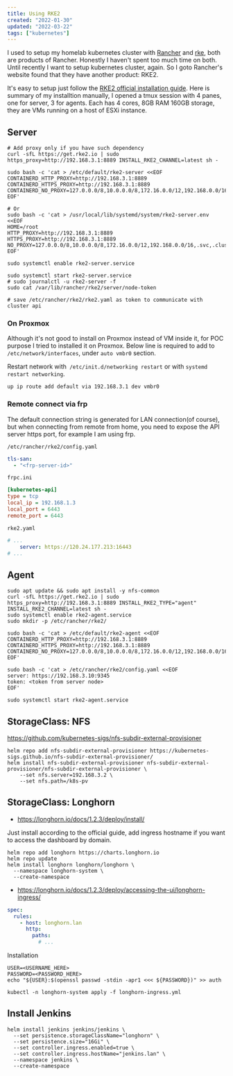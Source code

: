 ```yaml
---
title: Using RKE2
created: "2022-01-30"
updated: "2022-03-22"
tags: ["kubernetes"]
---
```


I used to setup my homelab kubernetes cluster with [Rancher] and [rke], both are products of Rancher. Honestly I haven't spent too much time on both. Until recently I want to setup kubernetes cluster, again. So I goto Rancher's website found that they have another product: RKE2.

It's easy to setup just follow the [RKE2 official installation guide]. Here is summary of my installtion manually, I opened a tmux session with 4 panes, one for server, 3 for agents. Each has 4 cores, 8GB RAM 160GB storage, they are VMs running on a host of ESXi instance.

## Server

```shell
# Add proxy only if you have such dependency
curl -sfL https://get.rke2.io | sudo https_proxy=http://192.168.3.1:8889 INSTALL_RKE2_CHANNEL=latest sh -

sudo bash -c 'cat > /etc/default/rke2-server <<EOF
CONTAINERD_HTTP_PROXY=http://192.168.3.1:8889
CONTAINERD_HTTPS_PROXY=http://192.168.3.1:8889
CONTAINERD_NO_PROXY=127.0.0.0/8,10.0.0.0/8,172.16.0.0/12,192.168.0.0/16,.svc,.cluster.local
EOF'

# Or
sudo bash -c 'cat > /usr/local/lib/systemd/system/rke2-server.env <<EOF
HOME=/root
HTTP_PROXY=http://192.168.3.1:8889
HTTPS_PROXY=http://192.168.3.1:8889
NO_PROXY=127.0.0.0/8,10.0.0.0/8,172.16.0.0/12,192.168.0.0/16,.svc,.cluster.local
EOF'

sudo systemctl enable rke2-server.service

sudo systemctl start rke2-server.service
# sudo journalctl -u rke2-server -f
sudo cat /var/lib/rancher/rke2/server/node-token

# save /etc/rancher/rke2/rke2.yaml as token to communicate with cluster api
```

### On Proxmox

Although it's not good to install on Proxmox instead of VM inside it, for POC purpose I tried to installed it on Proxmox. Below line is required to add to `/etc/network/interfaces`, under `auto vmbr0` section.

Restart network with` /etc/init.d/networking restart` or with `systemd restart networking`.

```
up ip route add default via 192.168.3.1 dev vmbr0
```

### Remote connect via frp

The default connection string is generated for LAN connection(of course), but when connecting from remote from home, you need to expose the API server https port, for example I am using frp.

`/etc/rancher/rke2/config.yaml`

```yaml
tls-san:
  - "<frp-server-id>"
```

`frpc.ini`

```ini
[kubernetes-api]
type = tcp
local_ip = 192.168.1.3
local_port = 6443
remote_port = 6443
```

`rke2.yaml`

```yaml
# ...
    server: https://120.24.177.213:16443
# ...
```

## Agent

```shell
sudo apt update && sudo apt install -y nfs-common
curl -sfL https://get.rke2.io | sudo https_proxy=http://192.168.3.1:8889 INSTALL_RKE2_TYPE="agent" INSTALL_RKE2_CHANNEL=latest sh -
sudo systemctl enable rke2-agent.service
sudo mkdir -p /etc/rancher/rke2/

sudo bash -c 'cat > /etc/default/rke2-agent <<EOF
CONTAINERD_HTTP_PROXY=http://192.168.3.1:8889
CONTAINERD_HTTPS_PROXY=http://192.168.3.1:8889
CONTAINERD_NO_PROXY=127.0.0.0/8,10.0.0.0/8,172.16.0.0/12,192.168.0.0/16,.svc,.cluster.local
EOF'

sudo bash -c 'cat > /etc/rancher/rke2/config.yaml <<EOF
server: https://192.168.3.10:9345
token: <token from server node>
EOF'

sudo systemctl start rke2-agent.service
```

## StorageClass: NFS

https://github.com/kubernetes-sigs/nfs-subdir-external-provisioner

```shell
helm repo add nfs-subdir-external-provisioner https://kubernetes-sigs.github.io/nfs-subdir-external-provisioner/
helm install nfs-subdir-external-provisioner nfs-subdir-external-provisioner/nfs-subdir-external-provisioner \
    --set nfs.server=192.168.3.2 \
    --set nfs.path=/k8s-pv
```

## StorageClass: Longhorn

- https://longhorn.io/docs/1.2.3/deploy/install/

Just install according to the official guide, add ingress hostname if you want to access the dashboard by domain.

```shell
helm repo add longhorn https://charts.longhorn.io
helm repo update
helm install longhorn longhorn/longhorn \
  --namespace longhorn-system \
  --create-namespace
```

- https://longhorn.io/docs/1.2.3/deploy/accessing-the-ui/longhorn-ingress/

```yaml
spec:
  rules:
    - host: longhorn.lan
      http:
        paths:
          # ...
```

Installation

```shell
USER=<USERNAME_HERE>
PASSWORD=<PASSWORD_HERE>
echo "${USER}:$(openssl passwd -stdin -apr1 <<< ${PASSWORD})" >> auth

kubectl -n longhorn-system apply -f longhorn-ingress.yml
```

## Install Jenkins

```shell
helm install jenkins jenkins/jenkins \
  --set persistence.storageClassName="longhorn" \
  --set persistence.size="16Gi" \
  --set controller.ingress.enabled=true \
  --set controller.ingress.hostName="jenkins.lan" \
  --namespace jenkins \
  --create-namespace
```

[rancher]: https://rancher.com
[rke]: https://rancher.com/rke
[RKE2 official installation guide]: https://docs.rke2.io/install/quickstart/
